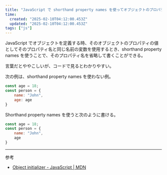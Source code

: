 ```yaml
---
title: "JavaScript で shorthand property names を使ってオブジェクトのプロパティ名を省略する"
time:
  created: "2025-02-10T04:12:00.453Z"
  updated: "2025-02-10T04:12:00.453Z"
tags: ["js"]
---
```


JavaScript でオブジェクトを定義する時、そのオブジェクトのプロパティの値としてそのプロパティ名と同じ名前の変数を使用するとき、shorthand property names を使うことで、そのプロパティ名を省略して書くことができる。

言葉だとややこしいが、コードで見るとわかりやすい。

次の例は、shorthand property names を使わない例。

```js {4}
const age = 18;
const person = {
    name: "John",
    age: age
}
```

Shorthand property names を使うと次のように書ける。

```js {4}
const age = 18;
const person = {
    name: "John",
    age
}
```

---

参考

- [Object initializer - JavaScript | MDN](https://developer.mozilla.org/en-US/docs/Web/JavaScript/Reference/Operators/Object_initializer#property_definitions)
